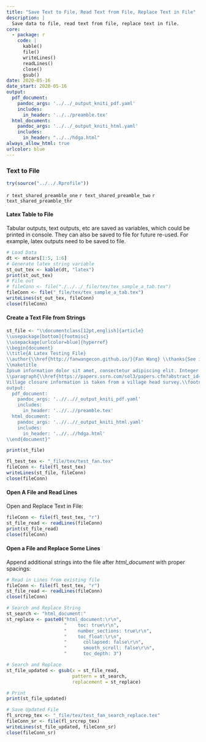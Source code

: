 ```yaml
---
title: "Save Text to File, Read Text from File, Replace Text in File"
description: |
  Save data to file, read text from file, replace text in file.
core:
  - package: r
    code: |
      kable()
      file()
      writeLines()
      readLines()
      close()
      gsub()
date: 2020-05-16
date_start: 2020-05-16
output:
  pdf_document:
    pandoc_args: '../../_output_kniti_pdf.yaml'
    includes:
      in_header: '../../preamble.tex'
  html_document:
    pandoc_args: '../../_output_kniti_html.yaml'
    includes:
      in_header: "../../hdga.html"
always_allow_html: true
urlcolor: blue
---
```


### Text to File

```r
try(source("../../.Rprofile"))
```

`r text_shared_preamble_one`
`r text_shared_preamble_two`
`r text_shared_preamble_thr`

#### Latex Table to File

Tabular outputs, text outputs, etc are saved as variables, which could be printed in console. They can also be saved to file for future re-used. For example, latex outputs need to be saved to file.

```r
# Load Data
dt <- mtcars[1:5, 1:6]
# Generate latex string variable
st_out_tex <- kable(dt, "latex")
print(st_out_tex)
# File out
# fileConn <- file("./../../_file/tex/tex_sample_a_tab.tex")
fileConn <- file("_file/tex/tex_sample_a_tab.tex")
writeLines(st_out_tex, fileConn)
close(fileConn)
```

#### Create a Text File from Strings

```r

st_file <- "\\documentclass[12pt,english]{article}
\\usepackage[bottom]{footmisc}
\\usepackage[urlcolor=blue]{hyperref}
\\begin{document}
\\title{A Latex Testing File}
\\author{\\href{http://fanwangecon.github.io/}{Fan Wang} \\thanks{See information \\href{https://fanwangecon.github.io/Tex4Econ/}{Tex4Econ} for more.}}
\\maketitle
Ipsum information dolor sit amet, consectetur adipiscing elit. Integer Latex placerat nunc orci.
\\paragraph{\\href{https://papers.ssrn.com/sol3/papers.cfm?abstract_id=3140132}{Data}}
Village closure information is taken from a village head survey.\\footnote{Generally students went to schools.}
output:
  pdf_document:
    pandoc_args: '..//..//_output_kniti_pdf.yaml'
    includes:
      in_header: '..//..//preamble.tex'
  html_document:
    pandoc_args: '..//..//_output_kniti_html.yaml'
    includes:
      in_header: '..//..//hdga.html'
\\end{document}"

print(st_file)

fl_test_tex <- "_file/tex/test_fan.tex"
fileConn <- file(fl_test_tex)
writeLines(st_file, fileConn)
close(fileConn)
```

#### Open A File and Read Lines

Open and Replace Text in File:

```r
fileConn <- file(fl_test_tex, "r")
st_file_read <- readLines(fileConn)
print(st_file_read)
close(fileConn)
```

#### Open a File and Replace Some Lines

Append additional strings into the file after *html_document* with proper spacings:

```r
# Read in Lines from existing file
fileConn <- file(fl_test_tex, "r")
st_file_read <- readLines(fileConn)
close(fileConn)

# Search and Replace String
st_search <- "html_document:"
st_replace <- paste0("html_document:\r\n",
                     "    toc: true\r\n",
                     "    number_sections: true\r\n",
                     "    toc_float:\r\n",
                     "      collapsed: false\r\n",
                     "      smooth_scroll: false\r\n",
                     "      toc_depth: 3")

# Search and Replace
st_file_updated <- gsub(x = st_file_read,
                        pattern = st_search,
                        replacement = st_replace)

# Print
print(st_file_updated)

# Save Updated File
fl_srcrep_tex <- "_file/tex/test_fan_search_replace.tex"
fileConn_sr <- file(fl_srcrep_tex)
writeLines(st_file_updated, fileConn_sr)
close(fileConn_sr)
```

